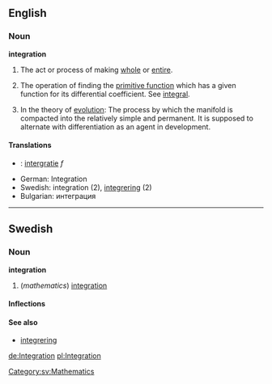 ==English==
===Noun===
'''integration'''

#The act or process of making [[whole]] or [[entire]].
#{{mathematics}} The operation of finding the [[primitive function]] which has a given function for its differential coefficient. See [[integral]].
#In the theory of [[evolution]]: The process by which the manifold is compacted into the relatively simple and permanent. It is supposed to alternate with differentiation as an agent in development.

====Translations====
*{{nl}}: [[intergratie]] ''f''
*German: Integration
*Swedish: integration (2), [[integrering]] (2)
*Bulgarian: интеграция

----
==Swedish==
===Noun===
'''integration'''

#(''mathematics'') [[#English|integration]] 

====Inflections====
{{sv-noun|gender=Common|integration|integrationen|integrationer|integrationerna|integrations|integrationens|integrationers|integrationernas}}

====See also====
*[[integrering]]

[[Category:sv:Mathematics]]

[[de:Integration]]
[[pl:Integration]]